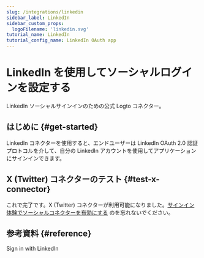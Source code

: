 ```yaml
---
slug: /integrations/linkedin
sidebar_label: LinkedIn
sidebar_custom_props:
  logoFilename: 'linkedin.svg'
tutorial_name: LinkedIn
tutorial_config_name: LinkedIn OAuth app
---
```




# LinkedIn を使用してソーシャルログインを設定する

LinkedIn ソーシャルサインインのための公式 Logto コネクター。

<GuideTip />

## はじめに \{#get-started}

LinkedIn コネクターを使用すると、エンドユーザーは LinkedIn OAuth 2.0 認証プロトコルを介して、自分の LinkedIn アカウントを使用してアプリケーションにサインインできます。

<Integration />

## X (Twitter) コネクターのテスト \{#test-x-connector}

これで完了です。X (Twitter) コネクターが利用可能になりました。[サインイン体験でソーシャルコネクターを有効にする](/connectors/social-connectors/#enable-social-sign-in) のを忘れないでください。

## 参考資料 \{#reference}

<Url href="https://learn.microsoft.com/en-us/linkedin/consumer/integrations/self-serve/sign-in-with-linkedin">
  Sign in with LinkedIn
</Url>
